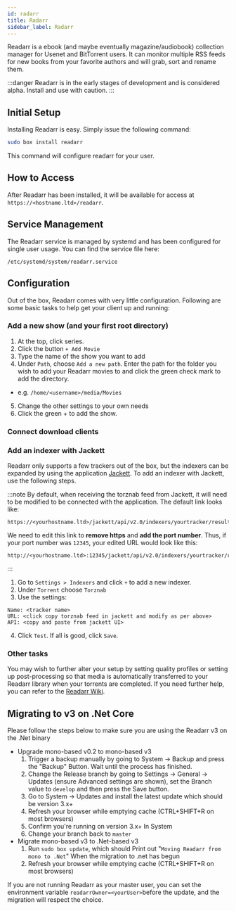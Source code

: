 ```yaml
---
id: radarr
title: Radarr
sidebar_label: Radarr
---
```


Readarr is a ebook (and maybe eventually magazine/audiobook) collection manager for Usenet and BitTorrent users. It can monitor multiple RSS feeds for new books from your favorite authors and will grab, sort and rename them.

:::danger
Readarr is in the early stages of development and is considered alpha. Install and use with caution.
:::

## Initial Setup

Installing Readarr is easy. Simply issue the following command:

```bash main
sudo box install readarr
```

This command will configure readarr for your user.

## How to Access

After Readarr has been installed, it will be available for access at `https://<hostname.ltd>/readarr`.

## Service Management

The Readarr service is managed by systemd and has been configured for single user usage. You can find the service file here:

```
/etc/systemd/system/readarr.service
```


<SystemdTabs service="readarr"/>

## Configuration

Out of the box, Readarr comes with very little configuration. Following are some basic tasks to help get your client up and running:

### Add a new show (and your first root directory)

1. At the top, click series.
2. Click the button `+ Add Movie`
3. Type the name of the show you want to add
4. Under `Path`, choose `Add a new path`. Enter the path for the folder you wish to add your Readarr movies to and click the green check mark to add the directory.
  - e.g. `/home/<username>/media/Movies`
5. Change the other settings to your own needs
6. Click the green + to add the show.

### Connect download clients

<Conn4Arrs />

### Add an indexer with Jackett
Readarr only supports a few trackers out of the box, but the indexers can be expanded by using the application [Jackett](jackett.mdx). To add an indexer with Jackett, use the following steps.

:::note
By default, when receiving the torznab feed from Jackett, it will need to be modified to be connected with the application. The default link looks like:

```plaintext
https://<yourhostname.ltd>/jackett/api/v2.0/indexers/yourtracker/results/torznab/
```

We need to edit this link to **remove https** and **add the port number**. Thus, if your port number was `12345`, your edited URL would look like this:

```plaintext
http://<yourhostname.ltd>:12345/jackett/api/v2.0/indexers/yourtracker/results/torznab/
```
:::

1. Go to `Settings > Indexers` and click `+` to add a new indexer.
2. Under `Torrent` choose `Torznab`
3. Use the settings:
```plaintext main
Name: <tracker name>
URL: <click copy torznab feed in jackett and modify as per above>
API: <copy and paste from jackett UI>
```
4. Click `Test`. If all is good, click `Save`.

### Other tasks

You may wish to further alter your setup by setting quality profiles or setting up post-processing so that media is automatically transferred to your Readarr library when your torrents are completed. If you need further help, you can refer to the [Readarr Wiki](https://github.com/Readarr/Readarr/wiki).

## Migrating to v3 on .Net Core 

Please follow the steps below to make sure you are using the Readarr v3 on the .Net binary
- Upgrade mono-based v0.2 to mono-based v3
    1. Trigger a backup manually by going to System -> Backup and press the "Backup" Button. Wait until the process has finished.
    1. Change the Release branch by going to Settings -> General -> Updates (ensure Advanced settings are shown), set the Branch value to `develop` and then press the Save button.
    1. Go to System -> Updates and install the latest update which should be version 3.x+
    1. Refresh your browser while emptying cache (CTRL+SHIFT+R on most browsers)
    1. Confirm you're running on version 3.x+ In System
    1. Change your branch back to `master`
- Migrate mono-based v3 to .Net-based v3
    1. Run `sudo box update`, which should Print out "`Moving Readarr from mono to .Net`" When the migration to .net has begun
    1. Refresh your browser while emptying cache (CTRL+SHIFT+R on most browsers)
    
If you are not running Readarr as your master user, you can set the environment variable `readarrOwner=<yourUser>`before the update, and the migration will respect the choice.
